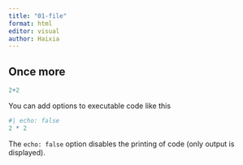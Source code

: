 ```yaml
---
title: "01-file"
format: html
editor: visual
author: Haixia
---
```


## Once more

```r
2+2
```

You can add options to executable code like this

```r
#| echo: false
2 * 2
```

The `echo: false` option disables the printing of code (only output is displayed).
